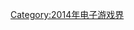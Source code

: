 {{Popcat}}

{{Year by category
| m = 2
| c = 0
| d = 1
| y = 4
| cat = 結業電子遊戲公司
| in = 电子游戏界
| parent = 各年份結業電子遊戲公司
| subcat = 2014年結業公司
| sortkey = Video game
}}

[[Category:2014年电子游戏界|Category:2014年电子游戏界]]